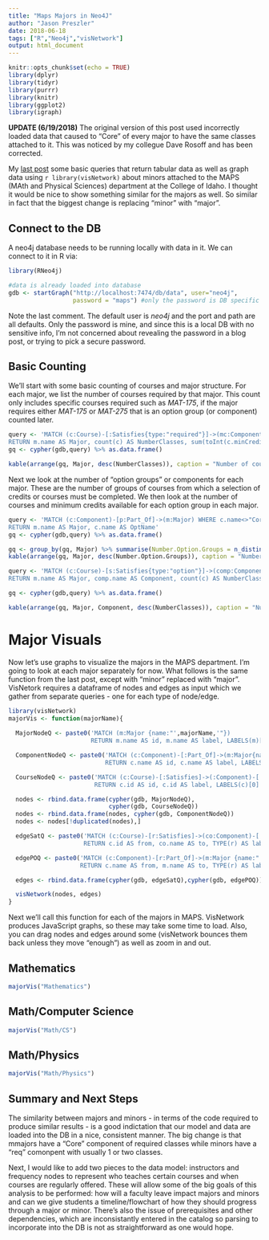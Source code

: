 ```yaml
---
title: "Maps Majors in Neo4J"
author: "Jason Preszler"
date: 2018-06-18
tags: ["R","Neo4j","visNetwork"]
output: html_document
---
```


```r
knitr::opts_chunk$set(echo = TRUE)
library(dplyr)
library(tidyr)
library(purrr)
library(knitr)
library(ggplot2)
library(igraph)
```

**UPDATE (6/19/2018)** The original version of this post used incorrectly loaded data that caused to "Core" of every major to have the same classes attached to it. This was noticed by my collegue Dave Rosoff and has been corrected.


My [last post](http://jpreszler.rbind.io/post/2018-06-16-neo4j-demo/) some basic queries that return tabular data as well as graph data using `r library(visNetwork)` about minors attached to the MAPS (MAth and Physical Sciences) department at the College of Idaho. I thought it would be nice to show something similar for the majors as well. So similar in fact that the biggest change is replacing "minor" with "major".

## Connect to the DB
A neo4j database needs to be running locally with data in it. We can connect to it in R via:
```r
library(RNeo4j)

#data is already loaded into database
gdb <- startGraph("http://localhost:7474/db/data", user="neo4j", 
                  password = "maps") #only the password is DB specific here
```

Note the last comment. The default user is *neo4j* and the port and path are all defaults. Only the password is mine, and since this is a local DB with no sensitive info, I'm not concerned about revealing the password in a blog post, or trying to pick a secure password.

## Basic Counting
We'll start with some basic counting of courses and major structure. For each major, we list the number of courses required by that major. This count only includes specific courses required such as *MAT-175*, if the major requires either *MAT-175* or *MAT-275* that is an option group (or component) counted later.

```r
query <- 'MATCH (c:Course)-[:Satisfies{type:"required"}]->(mc:Component{name:"Core"})-[:Part_Of]->(m:Major) 
RETURN m.name AS Major, count(c) AS NumberClasses, sum(toInt(c.minCredits)) AS CreditMin'
gq <- cypher(gdb,query) %>% as.data.frame()

kable(arrange(gq, Major, desc(NumberClasses)), caption = "Number of courses required for each major")

```

Next we look at the number of "option groups" or components for each major. These are the number of groups of courses from which a selection of credits or courses must be completed. We then look at the number of courses and minimum credits available for each option group in each major.

```r
query <- 'MATCH (c:Component)-[p:Part_Of]->(m:Major) WHERE c.name<>"Core"
RETURN m.name AS Major, c.name AS OptName'
gq <- cypher(gdb,query) %>% as.data.frame()

gq <- group_by(gq, Major) %>% summarise(Number.Option.Groups = n_distinct(OptName))
kable(arrange(gq, Major, desc(Number.Option.Groups)), caption = "Number of Option Groups required for each major")
```

```r
query <- 'MATCH (c:Course)-[s:Satisfies{type:"option"}]->(comp:Component)-[p:Part_Of]->(m:Major) 
RETURN m.name AS Major, comp.name AS Component, count(c) AS NumberClasses, sum(toInt(c.minCredits)) AS CreditMin'

gq <- cypher(gdb,query) %>% as.data.frame()

kable(arrange(gq, Major, Component, desc(NumberClasses)), caption = "Number of courses for each option group of each major")
```

# Major Visuals
Now let's use graphs to visualize the majors in the MAPS department. I'm going to look at each major separately for now. What follows is the same function from the last post, except with "minor" replaced with "major". VisNetork requires a dataframe of nodes and edges as input which we gather from separate queries - one for each type of node/edge.

```r
library(visNetwork)
majorVis <- function(majorName){
  
  MajorNodeQ <- paste0('MATCH (m:Major {name:"',majorName,'"}) 
                       RETURN m.name AS id, m.name AS label, LABELS(m)[0] AS group')

  ComponentNodeQ <- paste0('MATCH (c:Component)-[:Part_Of]->(m:Major{name:"', majorName,'"}) 
                           RETURN c.name AS id, c.name AS label, LABELS(c)[0] AS group')

  CourseNodeQ <- paste0('MATCH (c:Course)-[:Satisfies]->(:Component)-[:Part_Of]->(m:Major{name:"',majorName,'"}) 
                        RETURN c.id AS id, c.id AS label, LABELS(c)[0] AS group')

  nodes <- rbind.data.frame(cypher(gdb, MajorNodeQ), 
                            cypher(gdb, CourseNodeQ))
  nodes <- rbind.data.frame(nodes, cypher(gdb, ComponentNodeQ))
  nodes <- nodes[!duplicated(nodes),]

  edgeSatQ <- paste0('MATCH (c:Course)-[r:Satisfies]->(co:Component)-[:Part_Of]->(m:Major {name:"',majorName,'"}) 
                     RETURN c.id AS from, co.name AS to, TYPE(r) AS label')

  edgePOQ <- paste0('MATCH (c:Component)-[r:Part_Of]->(m:Major {name:"',majorName,'"}) 
                    RETURN c.name AS from, m.name AS to, TYPE(r) AS label')

  edges <- rbind.data.frame(cypher(gdb, edgeSatQ),cypher(gdb, edgePOQ))

  visNetwork(nodes, edges)
}
```

Next we'll call this function for each of the majors in MAPS. VisNetwork produces JavaScript graphs, so these may take some time to load. Also, you can drag nodes and edges around some (visNetwork bounces them back unless they move "enough") as well as zoom in and out.

## Mathematics
```r
majorVis("Mathematics")
```

## Math/Computer Science
```r
majorVis("Math/CS")
```

## Math/Physics
```r
majorVis("Math/Physics")
```


## Summary and Next Steps
The similarity between majors and minors - in terms of the code required to produce similar results - is a good indictation that our model and data are loaded into the DB in a nice, consistent manner. The big change is that mmajors have a "Core" component of required classes while minors have a "req" comonpent with usually 1 or two classes.

Next, I would like to add two pieces to the data model: instructors and frequency nodes to represent who teaches certain courses and when courses are regularly offered. These will allow some of the big goals of this analysis to be performed: how will a faculty leave impact majors and minors and can we give students a timeline/flowchart of how they should progress through a major or minor. There's also the issue of prerequisites and other dependencies, which are inconsistantly entered in the catalog so parsing to incorporate into the DB is not as straightforward as one would hope.